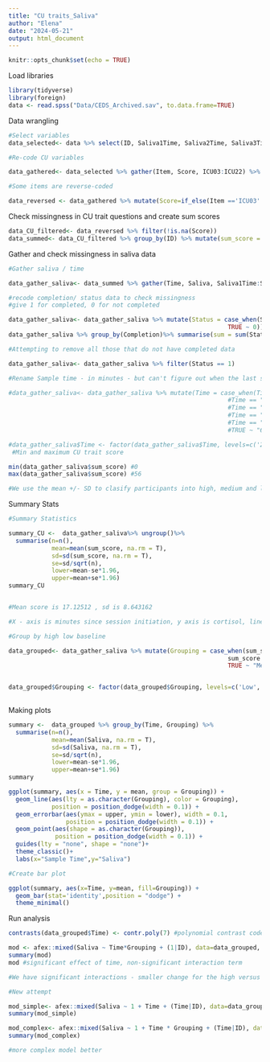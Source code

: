 ```yaml
---
title: "CU traits_Saliva"
author: "Elena"
date: "2024-05-21"
output: html_document
---
```


```r
knitr::opts_chunk$set(echo = TRUE)
```

Load libraries

```r
library(tidyverse)
library(foreign)
data <- read.spss("Data/CEDS_Archived.sav", to.data.frame=TRUE)
```

Data wrangling
```r
#Select variables
data_selected<- data %>% select(ID, Saliva1Time, Saliva2Time, Saliva3Time, Saliva4Time, Saliva5Time, Saliva6Time, Saliva7Time, Saliva1done, Saliva2done, Saliva3done, Saliva4done, Saliva5done, Saliva6done, Saliva7done, ICU03, ICU05, ICU13, ICU15, ICU16, ICU17, ICU23, ICU24, ICU02, ICU04, ICU07, ICU08, ICU09, ICU10, ICU11, ICU12, ICU18, ICU20, ICU21, ICU01, ICU06, ICU14, ICU19, ICU22) %>% mutate(ID = as.factor(ID))

#Re-code CU variables

data_gathered<- data_selected %>% gather(Item, Score, ICU03:ICU22) %>% mutate(Score = recode(Score, 'not at all true' = '0', 'somewhat true' = '1', 'very true' = '2', 'definitely true' = '3'))%>% mutate(Score = as.numeric(Score))

#Some items are reverse-coded

data_reversed <- data_gathered %>% mutate(Score=if_else(Item =='ICU03'| Item =='ICU05' | Item =='ICU13' | Item =='ICU15'|Item =='ICU16'| Item =='ICU17' | Item =='ICU23' | Item =='ICU24' | Item == 'ICU08' | Item == 'ICU01' | Item == "ICU14" | Item == "ICU19", 3-Score,Score))
```

Check missingness in CU trait questions and create sum scores
```r
data_CU_filtered<- data_reversed %>% filter(!is.na(Score))
data_summed<- data_CU_filtered %>% group_by(ID) %>% mutate(sum_score = sum(Score))
```

Gather and check missingness in saliva data
```r
#Gather saliva / time

data_gather_saliva<- data_summed %>% gather(Time, Saliva, Saliva1Time:Saliva7Time) %>% gather(Completion, Status, Saliva1done: Saliva7done)

#recode completion/ status data to check missingness
#give 1 for completed, 0 for not completed

data_gather_saliva<- data_gather_saliva %>% mutate(Status = case_when(Status == "yes" ~ 1,
                                                             TRUE ~ 0))
data_gather_saliva %>% group_by(Completion)%>% summarise(sum = sum(Status))

#Attempting to remove all those that do not have completed data

data_gather_saliva<- data_gather_saliva %>% filter(Status == 1)

#Rename Sample time - in minutes - but can't figure out when the last sample was taken.

#data_gather_saliva<- data_gather_saliva %>% mutate(Time = case_when(Time == "Saliva1Time" ~ "20mins before",
                                                             #Time == "Saliva2Time" ~ "10mins before",
                                                             #Time == "Saliva3Time" ~ "end of task",
                                                             #Time == "Saliva4Time" ~ "20mins after",
                                                             #Time == "Saliva5Time" ~ "45mins after",
                                                             #TRUE ~ "60mins after"))%>% mutate(Time = as.factor(Time))

#data_gather_saliva$Time <- factor(data_gather_saliva$Time, levels=c('20mins before', '10mins before', 'end of task', '20mins after', '45mins after', '60mins after'))
 #Min and maximum CU trait score

min(data_gather_saliva$sum_score) #0 
max(data_gather_saliva$sum_score) #56

#We use the mean +/- SD to clasify participants into high, medium and low CU trait groups
```


Summary Stats
```r
#Summary Statistics

summary_CU <-  data_gather_saliva%>% ungroup()%>%
  summarise(n=n(),
            mean=mean(sum_score, na.rm = T),
            sd=sd(sum_score, na.rm = T),
            se=sd/sqrt(n),
            lower=mean-se*1.96,
            upper=mean+se*1.96)
summary_CU


#Mean score is 17.12512	, sd is 8.643162	

#X - axis is minutes since session initiation, y axis is cortisol, lines groups by high (+1 SD), Average (mean), and low (-1SD)

#Group by high low baseline

data_grouped<- data_gather_saliva %>% mutate(Grouping = case_when(sum_score > 25.76828 ~ "High",
                                                             sum_score < 8.481958 ~ "Low",
                                                             TRUE ~ "Medium"))%>% mutate(Time = as.factor(Time))


data_grouped$Grouping <- factor(data_grouped$Grouping, levels=c('Low', 'Medium', 'High'))
                                  
```

Making plots

```r
summary <-  data_grouped %>% group_by(Time, Grouping) %>%
  summarise(n=n(),
            mean=mean(Saliva, na.rm = T),
            sd=sd(Saliva, na.rm = T),
            se=sd/sqrt(n),
            lower=mean-se*1.96,
            upper=mean+se*1.96)
summary

ggplot(summary, aes(x = Time, y = mean, group = Grouping)) +
  geom_line(aes(lty = as.character(Grouping), color = Grouping),
            position = position_dodge(width = 0.1)) +
  geom_errorbar(aes(ymax = upper, ymin = lower), width = 0.1,
                position = position_dodge(width = 0.1)) +
  geom_point(aes(shape = as.character(Grouping)),
             position = position_dodge(width = 0.1)) +
  guides(lty = "none", shape = "none")+
  theme_classic()+
  labs(x="Sample Time",y="Saliva")

#Create bar plot

ggplot(summary, aes(x=Time, y=mean, fill=Grouping)) +
  geom_bar(stat='identity',position = "dodge") + 
  theme_minimal()
```
Run analysis
```r
contrasts(data_grouped$Time) <- contr.poly(7) #polynomial contrast codes 

mod <- afex::mixed(Saliva ~ Time*Grouping + (1|ID), data=data_grouped, check_contrasts = FALSE, method="LRT") #andrea suggested to add random slopes of time to see how slopes vary.
summary(mod)
mod #significant effect of time, non-significant interaction term

#We have significant interactions - smaller change for the high versus low CU traits

#New attempt

mod_simple<- afex::mixed(Saliva ~ 1 + Time + (Time|ID), data=data_grouped, check_contrasts = FALSE)
summary(mod_simple)

mod_complex<- afex::mixed(Saliva ~ 1 + Time * Grouping + (Time|ID), data=data_grouped, check_contrasts = FALSE)
summary(mod_complex)

#more complex model better
```

